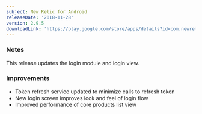 ```yaml
---
subject: New Relic for Android
releaseDate: '2018-11-28'
version: 2.9.5
downloadLink: 'https://play.google.com/store/apps/details?id=com.newrelic.rpm'
---
```


### Notes

This release updates the login module and login view.

### Improvements

* Token refresh service updated to minimize calls to refresh token
* New login screen improves look and feel of login flow
* Improved performance of core products list view
